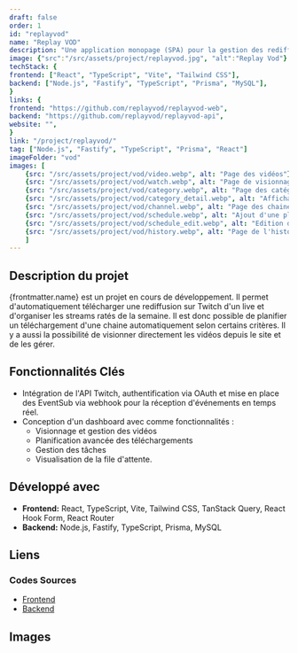```yaml
---
draft: false
order: 1
id: "replayvod"
name: "Replay VOD"
description: "Une application monopage (SPA) pour la gestion des rediffusions de lives Twitch manqués destinée aux spectateurs."
image: {"src":"/src/assets/project/replayvod.jpg", "alt":"Replay Vod"}
techStack: {
frontend: ["React", "TypeScript", "Vite", "Tailwind CSS"],
backend: ["Node.js", "Fastify", "TypeScript", "Prisma", "MySQL"],
}
links: {
frontend: "https://github.com/replayvod/replayvod-web",
backend: "https://github.com/replayvod/replayvod-api",
website: "",
}
link: "/project/replayvod/"
tag: ["Node.js", "Fastify", "TypeScript", "Prisma", "React"]
imageFolder: "vod"
images: [
    {src: "/src/assets/project/vod/video.webp", alt: "Page des vidéos"},
    {src: "/src/assets/project/vod/watch.webp", alt: "Page de visionnage"},
    {src: "/src/assets/project/vod/category.webp", alt: "Page des catégories"},
    {src: "/src/assets/project/vod/category_detail.webp", alt: "Affichage des vidéos par catégorie"},
    {src: "/src/assets/project/vod/channel.webp", alt: "Page des chaines suivies"},
    {src: "/src/assets/project/vod/schedule.webp", alt: "Ajout d'une plannification de téléchargement avec gestion d'erreurs"},
    {src: "/src/assets/project/vod/schedule_edit.webp", alt: "Edition d'une plannification dans une modal"},
    {src: "/src/assets/project/vod/history.webp", alt: "Page de l'historique de téléchargement"}
    ]
---
```


## Description du projet

{frontmatter.name} est un projet en cours de développement. Il permet d'automatiquement télécharger une rediffusion sur Twitch d'un live et d'organiser les streams ratés de la semaine. Il est donc possible de planifier un téléchargement d'une chaine automatiquement selon certains critères. Il y a aussi la possibilité de visionner directement les vidéos depuis le site et de les gérer.

## Fonctionnalités Clés

-	Intégration de l'API Twitch, authentification via OAuth et mise en place des EventSub via webhook pour la réception d'événements en temps réel.
-	Conception d'un dashboard avec comme fonctionnalités :
    - Visionnage et gestion des vidéos
    - Planification avancée des téléchargements
    - Gestion des tâches
    - Visualisation de la file d'attente.


## Développé avec

-   **Frontend:** React, TypeScript, Vite, Tailwind CSS, TanStack Query, React Hook Form, React Router
-   **Backend:** Node.js, Fastify, TypeScript, Prisma, MySQL

## Liens

### Codes Sources

-   [Frontend](https://github.com/replayvod/replayvod-web)
-   [Backend](https://github.com/replayvod/replayvod-api)

## Images
